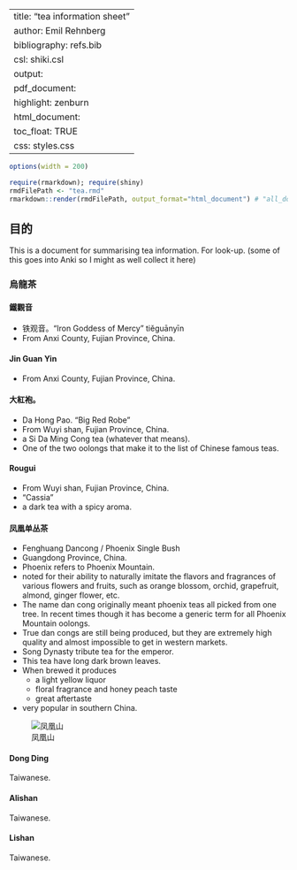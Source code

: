 
---
title: "tea information sheet"
author: Emil Rehnberg
bibliography: refs.bib
csl: shiki.csl
output:
  pdf_document:
    highlight: zenburn
  html_document:
    toc_float: TRUE
    css: styles.css
---

```r
options(width = 200)
```

```r
require(rmarkdown); require(shiny)
rmdFilePath <- "tea.rmd"
rmarkdown::render(rmdFilePath, output_format="html_document") # "all_document"
```

## 目的

This is a document for summarising tea information. For look-up. (some of this goes into Anki so I might as well collect it here)

### 烏龍茶 { .tabset .tabset-fade .tabset-pills }

#### 鐵觀音

- 铁观音。"Iron Goddess of Mercy" tiěguānyīn
- From Anxi County, Fujian Province, China.

#### Jin Guan Yin

- From Anxi County, Fujian Province, China.

#### 大紅袍。

- Da Hong Pao. "Big Red Robe"
- From Wuyi shan, Fujian Province, China.
- a Si Da Ming Cong tea (whatever that means).
- One of the two oolongs that make it to the list of Chinese famous teas.

#### Rougui

- From Wuyi shan, Fujian Province, China.
- "Cassia"
- a dark tea with a spicy aroma.

#### 凤凰单丛茶

- Fenghuang Dancong / Phoenix Single Bush
- Guangdong Province, China.
- Phoenix refers to Phoenix Mountain.
- noted for their ability to naturally imitate the flavors and fragrances of various flowers and fruits, such as orange blossom, orchid, grapefruit, almond, ginger flower, etc.
- The name dan cong originally meant phoenix teas all picked from one tree. In recent times though it has become a generic term for all Phoenix Mountain oolongs.
- True dan congs are still being produced, but they are extremely high quality and almost impossible to get in western markets.
- Song Dynasty tribute tea for the emperor.
- This tea have long dark brown leaves.
- When brewed it produces
    - a light yellow liquor
    - floral fragrance and honey peach taste
    - great aftertaste
- very popular in southern China.

![凤凰山](media/phoenixMountain.jpg)

#### Dong Ding

Taiwanese.

#### Alishan

Taiwanese.

#### Lishan

Taiwanese.


